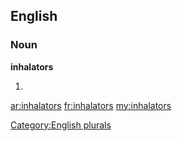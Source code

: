 ==English==

===Noun===
'''inhalators'''

# {{plural of|[[inhalator]]}}

[[Category:English plurals]]

[[ar:inhalators]]
[[fr:inhalators]]
[[my:inhalators]]